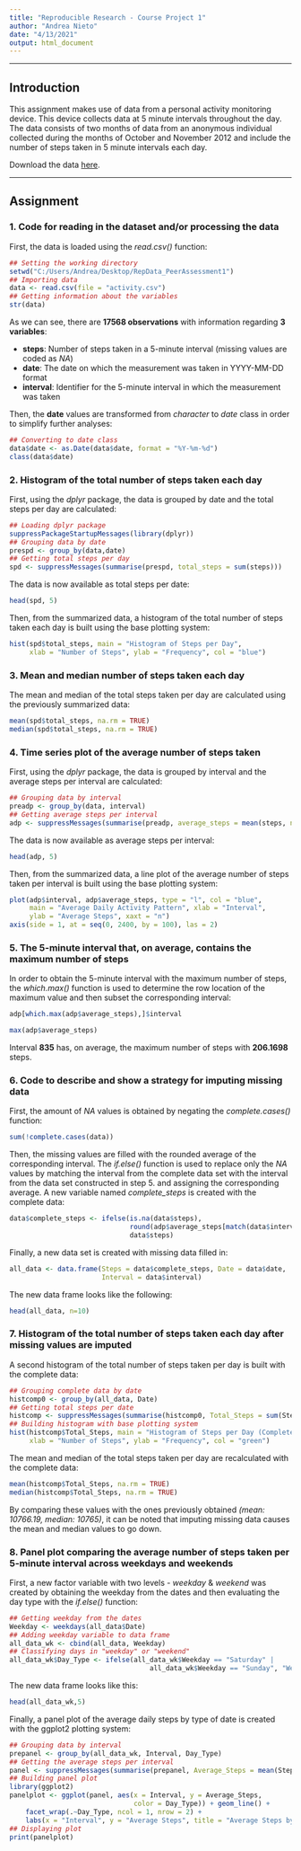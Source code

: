 ```yaml
---
title: "Reproducible Research - Course Project 1"
author: "Andrea Nieto"
date: "4/13/2021"
output: html_document
---
```


***
## **Introduction**
This assignment makes use of data from a personal activity monitoring device. This device collects data at 5 minute intervals throughout the day. The data consists of two months of data from an anonymous individual collected during the months of October and November 2012 and include the number of steps taken in 5 minute intervals each day. 
  
Download the data [here](https://d396qusza40orc.cloudfront.net/repdata%2Fdata%2Factivity.zip).

***
## **Assignment**  
### 1. Code for reading in the dataset and/or processing the data
First, the data is loaded using the *read.csv()* function:
```r
## Setting the working directory
setwd("C:/Users/Andrea/Desktop/RepData_PeerAssessment1")
## Importing data
data <- read.csv(file = "activity.csv")
## Getting information about the variables
str(data)
```
  
As we can see, there are **17568 observations** with information regarding **3 variables**:  

* **steps**: Number of steps taken in a 5-minute interval (missing values are coded as *NA*)    
* **date**: The date on which the measurement was taken in YYYY-MM-DD format 
* **interval**: Identifier for the 5-minute interval in which the measurement was taken  

Then, the **date** values are transformed from *character* to *date* class in order to simplify further analyses:
```r
## Converting to date class
data$date <- as.Date(data$date, format = "%Y-%m-%d")
class(data$date)
```  
  
### 2. Histogram of the total number of steps taken each day  
First, using the *dplyr* package, the data is grouped by date and the total steps per day are calculated:
```r
## Loading dplyr package
suppressPackageStartupMessages(library(dplyr)) 
## Grouping data by date
prespd <- group_by(data,date)
## Getting total steps per day
spd <- suppressMessages(summarise(prespd, total_steps = sum(steps))) 
```

The data is now available as total steps per date:
```r
head(spd, 5)
```

Then, from the summarized data, a histogram of the total number of steps taken each day is built using the base plotting system:
```r
hist(spd$total_steps, main = "Histogram of Steps per Day", 
     xlab = "Number of Steps", ylab = "Frequency", col = "blue")
```
  
### 3. Mean and median number of steps taken each day
The mean and median of the total steps taken per day are calculated using the previously summarized data:  
```r
mean(spd$total_steps, na.rm = TRUE)
median(spd$total_steps, na.rm = TRUE)
```

### 4. Time series plot of the average number of steps taken
First, using the *dplyr* package, the data is grouped by interval and the average steps per interval are calculated:
```r
## Grouping data by interval
preadp <- group_by(data, interval)
## Getting average steps per interval
adp <- suppressMessages(summarise(preadp, average_steps = mean(steps, na.rm = TRUE)))
```

The data is now available as average steps per interval:
```r
head(adp, 5)
```

Then, from the summarized data, a line plot of the average number of steps taken per interval is built using the base plotting system:
```r
plot(adp$interval, adp$average_steps, type = "l", col = "blue",
     main = "Average Daily Activity Pattern", xlab = "Interval",
     ylab = "Average Steps", xaxt = "n")
axis(side = 1, at = seq(0, 2400, by = 100), las = 2)
```
  
### 5. The 5-minute interval that, on average, contains the maximum number of steps
In order to obtain the 5-minute interval with the maximum number of steps, the *which.max()* function is used to determine the row location of the maximum value and then subset the corresponding interval: 
```r
adp[which.max(adp$average_steps),]$interval
```
```r
max(adp$average_steps)
```
Interval **835** has, on average, the maximum number of steps with **206.1698** steps.

### 6. Code to describe and show a strategy for imputing missing data
First, the amount of *NA* values is obtained by negating the *complete.cases()* function:
```r
sum(!complete.cases(data))
```

Then, the missing values are filled with the rounded average of the corresponding interval. The *if.else()* function is used to replace only the *NA* values by matching the interval from the complete data set with the interval from the data set constructed in step 5. and assigning the corresponding average. A new variable named *complete_steps* is created with the complete data:
```r
data$complete_steps <- ifelse(is.na(data$steps),
                              round(adp$average_steps[match(data$interval, adp$interval)],0), 
                              data$steps)
```

Finally, a new data set is created with missing data filled in:
```r
all_data <- data.frame(Steps = data$complete_steps, Date = data$date,
                       Interval = data$interval)
```

The new data frame looks like the following:
```r
head(all_data, n=10)
```

### 7. Histogram of the total number of steps taken each day after missing values are imputed
A second histogram of the total number of steps taken per day is built with the complete data:
```r
## Grouping complete data by date
histcomp0 <- group_by(all_data, Date)
## Getting total steps per date
histcomp <- suppressMessages(summarise(histcomp0, Total_Steps = sum(Steps)))
## Building histogram with base plotting system
hist(histcomp$Total_Steps, main = "Histogram of Steps per Day (Complete)", 
     xlab = "Number of Steps", ylab = "Frequency", col = "green")
```

The mean and median of the total steps taken per day are recalculated with the complete data:
```r
mean(histcomp$Total_Steps, na.rm = TRUE)
median(histcomp$Total_Steps, na.rm = TRUE)
```

By comparing these values with the ones previously obtained *(mean: 10766.19, median: 10765)*, it can be noted that imputing missing data causes the mean and median values to go down. 

### 8. Panel plot comparing the average number of steps taken per 5-minute interval across weekdays and weekends
First, a new factor variable with two levels - *weekday* & *weekend* was created by obtaining the weekday from the dates and then evaluating the day type with the *if.else()* function:

```r
## Getting weekday from the dates
Weekday <- weekdays(all_data$Date)
## Adding weekday variable to data frame
all_data_wk <- cbind(all_data, Weekday)
## Classifying days in "weekday" or "weekend"
all_data_wk$Day_Type <- ifelse(all_data_wk$Weekday == "Saturday" | 
                                   all_data_wk$Weekday == "Sunday", "Weekend", "Weekday")
```

The new data frame looks like this:
```r
head(all_data_wk,5)
```

Finally, a panel plot of the average daily steps by type of date is created with the ggplot2 plotting system:
```r
## Grouping data by interval
prepanel <- group_by(all_data_wk, Interval, Day_Type)
## Getting the average steps per interval
panel <- suppressMessages(summarise(prepanel, Average_Steps = mean(Steps, na.rm = TRUE)))
## Building panel plot
library(ggplot2)
panelplot <- ggplot(panel, aes(x = Interval, y = Average_Steps, 
                               color = Day_Type)) + geom_line() + 
    facet_wrap(.~Day_Type, ncol = 1, nrow = 2) + 
    labs(x = "Interval", y = "Average Steps", title = "Average Steps by Type of Day")
## Displaying plot
print(panelplot)
```
